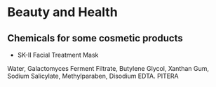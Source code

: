 # Beauty and Health


## Chemicals for some cosmetic products

- SK-II Facial Treatment Mask

Water, Galactomyces Ferment Filtrate, Butylene Glycol, Xanthan Gum, Sodium Salicylate, Methylparaben, Disodium EDTA. PITERA
